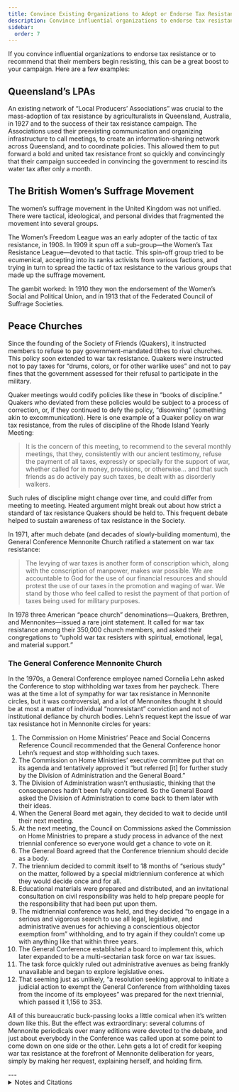 ```yaml
---
title: Convince Existing Organizations to Adopt or Endorse Tax Resistance
description: Convince influential organizations to endorse tax resistance or to recommend that their members begin resisting.
sidebar:
  order: 7
---
```


If you convince influential organizations to endorse tax resistance or to recommend that their members begin resisting, this can be a great boost to your campaign.
Here are a few examples:

## <Badge text="Example" size="medium" /> Queensland’s LPAs

An existing network of “Local Producers’ Associations” was crucial to the mass-adoption of tax resistance by agriculturalists in Queensland, Australia, in 1927 and to the success of their tax resistance campaign.
The Associations used their preexisting communication and organizing infrastructure to call meetings, to create an information-sharing network across Queensland, and to coordinate policies.
This allowed them to put forward a bold and united tax resistance front so quickly and convincingly that their campaign succeeded in convincing the government to rescind its water tax after only a month.

## <Badge text="Example" size="medium" /> The British Women’s Suffrage Movement

The women’s suffrage movement in the United Kingdom was not unified.
There were tactical, ideological, and personal divides that fragmented the movement into several groups.

The Women’s Freedom League was an early adopter of the tactic of tax resistance, in 1908.
In 1909 it spun off a sub-group—the Women’s Tax Resistance League—devoted to that tactic.
This spin-off group tried to be ecumenical, accepting into its ranks activists from various factions, and trying in turn to spread the tactic of tax resistance to the various groups that made up the suffrage movement.

The gambit worked:
In 1910 they won the endorsement of the Women’s Social and Political Union, and in 1913 that of the Federated Council of Suffrage Societies.

## <Badge text="Example" size="medium" /> Peace Churches

Since the founding of the Society of Friends (Quakers), it instructed members to refuse to pay government-mandated tithes to rival churches.
This policy soon extended to war tax resistance.
Quakers were instructed not to pay taxes for “drums, colors, or for other warlike uses” and not to pay fines that the government assessed for their refusal to participate in the military.

Quaker meetings would codify policies like these in “books of discipline.”
Quakers who deviated from these policies would be subject to a process of correction, or, if they continued to defy the policy, “disowning” (something akin to excommunication).
Here is one example of a Quaker policy on war tax resistance, from the rules of discipline of the Rhode Island Yearly Meeting:

> It is the concern of this meeting, to recommend to the several monthly meetings, that they, consistently with our ancient testimony, refuse the payment of all taxes, expressly or specially for the support of war, whether called for in money, provisions, or otherwise… and that such friends as do actively pay such taxes, be dealt with as disorderly walkers.

Such rules of discipline might change over time, and could differ from meeting to meeting.
Heated argument might break out about how strict a standard of tax resistance Quakers should be held to.
This frequent debate helped to sustain awareness of tax resistance in the Society.

In 1971, after much debate (and decades of slowly-building momentum), the General Conference Mennonite Church ratified a statement on war tax resistance:

> The levying of war taxes is another form of conscription which, along with the conscription of manpower, makes war possible.
> We are accountable to God for the use of our financial resources and should protest the use of our taxes in the promotion and waging of war.
> We stand by those who feel called to resist the payment of that portion of taxes being used for military purposes.

In 1978 three American “peace church” denominations—Quakers, Brethren, and Mennonites—issued a rare joint statement.
It called for war tax resistance among their 350,000 church members, and asked their congregations to “uphold war tax resisters with spiritual, emotional, legal, and material support.”

### <Badge text="Example" size="small" /> The General Conference Mennonite Church

In the 1970s, a General Conference employee named Cornelia Lehn asked the Conference to stop withholding war taxes from her paycheck.
There was at the time a lot of sympathy for war tax resistance in Mennonite circles, but it was controversial, and a lot of Mennonites thought it should be at most a matter of individual “nonresistant” conviction and not of institutional defiance by church bodies.
Lehn’s request kept the issue of war tax resistance hot in Mennonite circles for years:

1. The Commission on Home Ministries’ Peace and Social Concerns Reference Council recommended that the General Conference honor Lehn’s request and stop withholding such taxes.
1. The Commission on Home Ministries’ executive committee put that on its agenda and tentatively approved it “but referred [it] for further study by the Division of Administration and the General Board.”
1. The Division of Administration wasn’t enthusiastic, thinking that the consequences hadn’t been fully considered.
   So the General Board asked the Division of Administration to come back to them later with their ideas.
1. When the General Board met again, they decided to wait to decide until their next meeting.
1. At the next meeting, the Council on Commissions asked the Commission on Home Ministries to prepare a study process in advance of the next triennial conference so everyone would get a chance to vote on it.
1. The General Board agreed that the Conference triennium should decide as a body.
1. The triennium decided to commit itself to 18 months of “serious study” on the matter, followed by a special midtriennium conference at which they would decide once and for all.
1. Educational materials were prepared and distributed, and an invitational consultation on civil responsibility was held to help prepare people for the responsibility that had been put upon them.
1. The midtriennial conference was held, and they decided “to engage in a serious and vigorous search to use all legal, legislative, and administrative avenues for achieving a conscientious objector exemption from” withholding, and to try again if they couldn’t come up with anything like that within three years.
1. The General Conference established a board to implement this, which later expanded to be a multi-sectarian task force on war tax issues.
1. The task force quickly ruled out administrative avenues as being frankly unavailable and began to explore legislative ones.
1. That seeming just as unlikely, “a resolution seeking approval to initiate a judicial action to exempt the General Conference from withholding taxes from the income of its employees” was prepared for the next triennial, which passed it 1,156 to 353.

All of this bureaucratic buck-passing looks a little comical when it’s written down like this.
But the effect was extraordinary: several columns of Mennonite periodicals over many editions were devoted to the debate, and just about everybody in the Conference was called upon at some point to come down on one side or the other.
Lehn gets a lot of credit for keeping war tax resistance at the forefront of Mennonite deliberation for years, simply by making her request, explaining herself, and holding firm.

<Aside type="wikipedia" title="Wikipedia">
  <WikipediaBadge title="Women’s suffrage in the United Kingdom" url="https://en.wikipedia.org/wiki/Women%27s_suffrage_in_the_United_Kingdom" />
  <WikipediaBadge title="Women’s Tax Resistance League" url="https://en.wikipedia.org/wiki/Women%27s_Tax_Resistance_League" />
  <WikipediaBadge title="Women’s Social and Political Union" url="https://en.wikipedia.org/wiki/Women%27s_Social_and_Political_Union" />
  <WikipediaBadge title="Quakers" />
  <WikipediaBadge title="General Conference Mennonite Church" />
</Aside>
---

<details>
<summary>Notes and Citations</summary>

* See [<i>The Picket Line</i>](http://sniggle.net/TPL/index5.php?entry=18Mar12) for links to and excerpts from a number of sources that document the LPA campaign.
* [“No Vote, No Taxes”](https://news.google.com/newspapers?id=GeI6AAAAIBAJ&sjid=6ikMAAAAIBAJ&pg=6307,2744482) <i>The Vote</i> 15 October 1910, p. 293
* [“The Federated Council Urges Tax Resistance”](https://news.google.com/newspapers?id=luI6AAAAIBAJ&sjid=6ikMAAAAIBAJ&pg=771,10123186) <i>The Vote</i> 18 April 1913, p. 412
* “Avoid Censuring or Judging Each Other” <i>American Quaker War Tax Resistance</i>, 2nd. ed. (2011), pp. 193–94 [<i>Rules of Discipline of the Yearly-meeting, Held on Rhode-Island for New England</i> (1809) [p. 146–47](https://archive.org/details/rulesdiscipline06friegoog/page/n159/mode/2up)]
* [“Protestant groups eye war-tax resistance”](https://books.google.com/books?id=6QFOAAAAIBAJ&pg=PA24&dq=%E2%80%9CProtestant+groups+eye+war-tax+resistance%E2%80%9D&article_id=3780,3502833&hl=en&sa=X&ved=2ahUKEwiOzu-wx9CMAxWuI0QIHVOsHuoQ6AF6BAgFEAM#v=onepage&q=%E2%80%9CProtestant%20groups%20eye%20war-tax%20resistance%E2%80%9D&f=false) <i>Free Lance-Star</i> (Associated Press) 23 September 1978, p. 25
* [“The Way of Peace”](https://anabaptistwiki.org/mediawiki/index.php?title=The_Way_of_Peace_(General_Conference_Mennonite_Church,_1971)) General Conference Mennonite Church, 1971
* “Sects Urge Tax Protest for Peace” <i>Milwaukee Sentinel</i> 9 October 1978, p. 14

</details>
